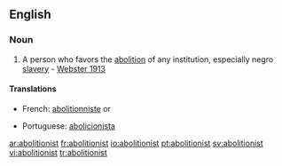 ==English==

===Noun===
{{en-noun}}

#A person who favors the [[abolition]] of any institution, especially negro [[slavery]] - [[Webster 1913]]

====Translations====
{{trans-top|person who favors the abolition}}
*French: [[abolitionniste]] {{m}} or {{f}}
{{trans-mid}}
*Portuguese: [[abolicionista]]
{{trans-bottom}}

[[ar:abolitionist]]
[[fr:abolitionist]]
[[io:abolitionist]]
[[pt:abolitionist]]
[[sv:abolitionist]]
[[vi:abolitionist]]
[[tr:abolitionist]]